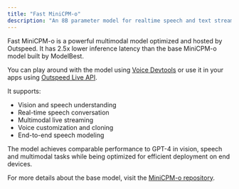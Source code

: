 ```yaml
---
title: "Fast MiniCPM-o"
description: "An 8B parameter model for realtime speech and text streaming."
---
```


Fast MiniCPM-o is a powerful multimodal model optimized and hosted by Outspeed.
It has 2.5x lower inference latency than the base MiniCPM-o model built by ModelBest.

You can play around with the model using [Voice Devtools](/get-started/voice-devtools) or 
use it in your apps using [Outspeed Live API](/api-spec/live-api).

It supports:

- Vision and speech understanding
- Real-time speech conversation
- Multimodal live streaming
- Voice customization and cloning
- End-to-end speech modeling

The model achieves comparable performance to GPT-4 in vision, speech and multimodal tasks while being optimized for efficient deployment on end devices.

For more details about the base model, visit the [MiniCPM-o repository](https://github.com/OpenBMB/MiniCPM-o). 